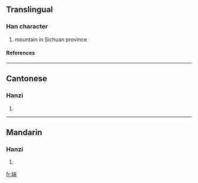 {{see|崍}}

==Translingual==
===Han character===
{{Han char|rn=46|rad=山|as=07|sn=10|four=|canj=山木廿 (UDT)}}
# mountain in Sichuan province
====References====
{{Han ref|kx=0312.301|hdz=10773.070|uh=5D03|ud=23811}}
----
==Cantonese==
===Hanzi===
{{yue-hanzi|jyut=|y=loi4}}
# {{defn|Cantonese}}
----
==Mandarin==
===Hanzi===
{{cmn-hanzi|tra=崍|pin=[[lái]] (lai2)|wg=lai<sup>2</sup>}}
# {{defn|Mandarin}}

[[fr:崃]]